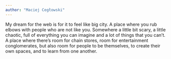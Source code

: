 ```yaml
---
author: "Maciej Cegłowski"
---
```


My dream for the web is for it to feel like big city. A place where you rub elbows with people who are not like you. Somewhere a little bit scary, a little chaotic, full of everything you can imagine and a lot of things that you can’t. A place where there’s room for chain stores, room for entertainment conglomerates, but also room for people to be themselves, to create their own spaces, and to learn from one another.


